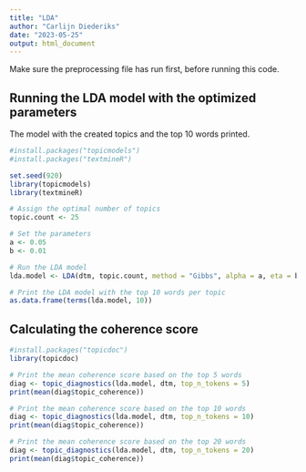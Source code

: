 ---
title: "LDA"
author: "Carlijn Diederiks"
date: "2023-05-25"
output: html_document
---

Make sure the preprocessing file has run first, before running this code.

## Running the LDA model with the optimized parameters

The model with the created topics and the top 10 words printed. 

```{r}
#install.packages("topicmodels")
#install.packages("textmineR")

set.seed(920)
library(topicmodels)
library(textmineR)

# Assign the optimal number of topics
topic.count <- 25

# Set the parameters
a <- 0.05
b <- 0.01

# Run the LDA model
lda.model <- LDA(dtm, topic.count, method = "Gibbs", alpha = a, eta = b)

# Print the LDA model with the top 10 words per topic
as.data.frame(terms(lda.model, 10))


```

## Calculating the coherence score 

```{r}
#install.packages("topicdoc")
library(topicdoc)

# Print the mean coherence score based on the top 5 words
diag <- topic_diagnostics(lda.model, dtm, top_n_tokens = 5)
print(mean(diag$topic_coherence))

# Print the mean coherence score based on the top 10 words
diag <- topic_diagnostics(lda.model, dtm, top_n_tokens = 10)
print(mean(diag$topic_coherence))

# Print the mean coherence score based on the top 20 words
diag <- topic_diagnostics(lda.model, dtm, top_n_tokens = 20)
print(mean(diag$topic_coherence))

```
